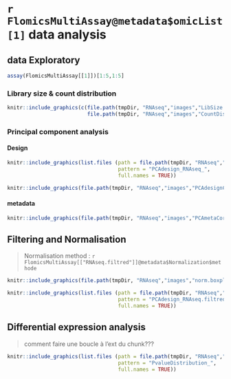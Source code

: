 

# `r FlomicsMultiAssay@metadata$omicList[1]` data analysis

## data Exploratory
```r
assay(FlomicsMultiAssay[[1]])[1:5,1:5]
```


### Library size & count distribution

```r
knitr::include_graphics(c(file.path(tmpDir, "RNAseq","images","LibSize.png"), 
                          file.path(tmpDir, "RNAseq","images","CountDist.png")))
```

### Principal component analysis

#### Design 
```r
knitr::include_graphics(list.files (path = file.path(tmpDir, "RNAseq","images"), 
                                    pattern = "PCAdesign_RNAseq_", 
                                    full.names = TRUE))
```

```r
knitr::include_graphics(file.path(tmpDir, "RNAseq","images","PCAdesignCoordRaw.png"))
```

#### metadata
```r
knitr::include_graphics(file.path(tmpDir, "RNAseq","images","PCAmetaCorrRaw.png"))
```

## Filtering and Normalisation

> Normalisation method : `r FlomicsMultiAssay[["RNAseq.filtred"]]@metadata$Normalization$methode`

```r
knitr::include_graphics(file.path(tmpDir, "RNAseq","images","norm.boxplot.png"))
```


```r
knitr::include_graphics(list.files (path = file.path(tmpDir, "RNAseq","images"), 
                                    pattern = "PCAdesign_RNAseq.filtred_", 
                                    full.names = TRUE))
```

## Differential expression analysis 
> comment faire une boucle à l'ext du chunk???

```r
knitr::include_graphics(list.files (path = file.path(tmpDir, "RNAseq","images"), 
                                    pattern = "PvalueDistribution_", 
                                    full.names = TRUE))
```
